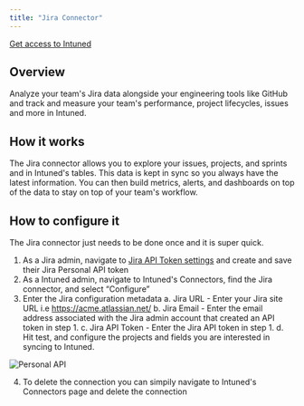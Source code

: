 ```yaml
---
title: "Jira Connector"
---
```


[Get access to Intuned](https://intunedhq.com)

## Overview

Analyze your team's Jira data alongside your engineering tools like GitHub and track and measure your team's performance, project lifecycles, issues and more in Intuned.

## How it works

The Jira connector allows you to explore your issues, projects, and sprints and in Intuned's tables. This data is kept in sync so you always have the latest information. You can then build metrics, alerts, and dashboards on top of the data to stay on top of your team's workflow.

## How to configure it

The Jira connector just needs to be done once and it is super quick.

1. As a Jira admin, navigate to [Jira API Token settings](https://id.atlassian.com/manage-profile/security/api-tokens) and create and save their Jira Personal API token
2. As a Intuned admin, navigate to Intuned's Connectors, find the Jira connector, and select “Configure”
3. Enter the Jira configuration metadata
   a. Jira URL -  Enter your Jira site URL i.e https://acme.atlassian.net/
   b. Jira Email - Enter the email address associated with the Jira admin account that created an API token in step 1. 
   c. Jira API Token - Enter the Jira API token in step 1. 
   d. Hit test, and configure the projects and fields you are interested in syncing to Intuned. 

<Frame>
  <img class="w-full" src="/images/personal-api.png" alt="Personal API" />
</Frame>

4. To delete the connection you can simpily navigate to Intuned's Connectors page and delete the connection
